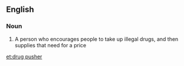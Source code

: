 ==English==

===Noun===
{{en-noun|head=[[drug]] [[pusher]]}}

# A person who encourages people to take up illegal drugs, and then supplies that need for a price

[[et:drug pusher]]